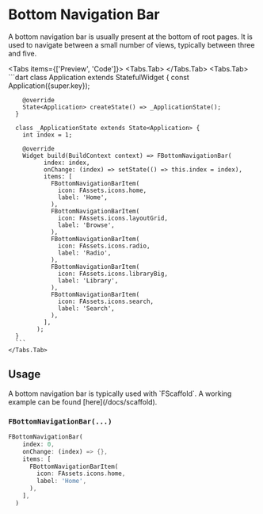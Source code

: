 
# Bottom Navigation Bar
A bottom navigation bar is usually present at the bottom of root pages.
It is used to navigate between a small number of views, typically between three and five.

<LinkBadgeGroup>
    <LinkBadge label="API Reference" href="https://pub.dev/documentation/forui/latest/forui.widgets.bottom_navigation_bar/forui.widgets.bottom_navigation_bar-library.html"/>
</LinkBadgeGroup>

<Tabs items={['Preview', 'Code']}>
    <Tabs.Tab>
        <Widget name='bottom-navigation-bar' query={{}}/>
    </Tabs.Tab>
    <Tabs.Tab>
      ```dart
      class Application extends StatefulWidget {
        const Application({super.key});

        @override
        State<Application> createState() => _ApplicationState();
      }

      class _ApplicationState extends State<Application> {
        int index = 1;

        @override
        Widget build(BuildContext context) => FBottomNavigationBar(
              index: index,
              onChange: (index) => setState(() => this.index = index),
              items: [
                FBottomNavigationBarItem(
                  icon: FAssets.icons.home,
                  label: 'Home',
                ),
                FBottomNavigationBarItem(
                  icon: FAssets.icons.layoutGrid,
                  label: 'Browse',
                ),
                FBottomNavigationBarItem(
                  icon: FAssets.icons.radio,
                  label: 'Radio',
                ),
                FBottomNavigationBarItem(
                  icon: FAssets.icons.libraryBig,
                  label: 'Library',
                ),
                FBottomNavigationBarItem(
                  icon: FAssets.icons.search,
                  label: 'Search',
                ),
              ],
            );
      }
      ```
    </Tabs.Tab>
</Tabs>

## Usage

<Callout type="info">
    A bottom navigation bar is typically used with `FScaffold`. A working example can be found [here](/docs/scaffold).
</Callout>

### `FBottomNavigationBar(...)`

```dart
FBottomNavigationBar(
    index: 0,
    onChange: (index) => {},
    items: [
      FBottomNavigationBarItem(
        icon: FAssets.icons.home,
        label: 'Home',
      ),
    ],
  )
```
